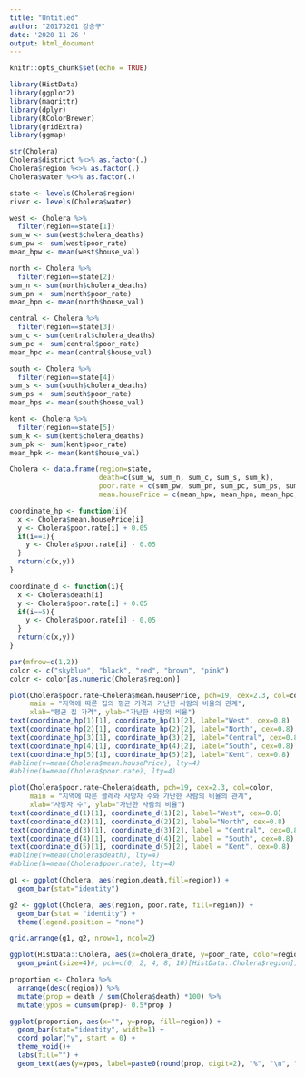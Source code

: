```yaml
---
title: "Untitled"
author: "20173201 강승구"
date: '2020 11 26 '
output: html_document
---
```


```r
knitr::opts_chunk$set(echo = TRUE)
```

```r
library(HistData)
library(ggplot2)
library(magrittr)
library(dplyr)
library(RColorBrewer)
library(gridExtra)
library(ggmap)
```

```r
str(Cholera)
Cholera$district %<>% as.factor(.)
Cholera$region %<>% as.factor(.)
Cholera$water %<>% as.factor(.)

state <- levels(Cholera$region)
river <- levels(Cholera$water)

west <- Cholera %>% 
  filter(region==state[1])
sum_w <- sum(west$cholera_deaths)
sum_pw <- sum(west$poor_rate)
mean_hpw <- mean(west$house_val)

north <- Cholera %>% 
  filter(region==state[2])
sum_n <- sum(north$cholera_deaths)
sum_pn <- sum(north$poor_rate)
mean_hpn <- mean(north$house_val)

central <- Cholera %>% 
  filter(region==state[3])
sum_c <- sum(central$cholera_deaths)
sum_pc <- sum(central$poor_rate)
mean_hpc <- mean(central$house_val)

south <- Cholera %>% 
  filter(region==state[4])
sum_s <- sum(south$cholera_deaths)
sum_ps <- sum(south$poor_rate)
mean_hps <- mean(south$house_val)

kent <- Cholera %>%
  filter(region==state[5])
sum_k <- sum(kent$cholera_deaths)
sum_pk <- sum(kent$poor_rate)
mean_hpk <- mean(kent$house_val)

Cholera <- data.frame(region=state, 
                      death=c(sum_w, sum_n, sum_c, sum_s, sum_k), 
                      poor.rate = c(sum_pw, sum_pn, sum_pc, sum_ps, sum_pk),
                      mean.housePrice = c(mean_hpw, mean_hpn, mean_hpc, mean_hps, mean_hpk))
```

```r
coordinate_hp <- function(i){
  x <- Cholera$mean.housePrice[i]
  y <- Cholera$poor.rate[i] + 0.05
  if(i==1){
    y <- Cholera$poor.rate[i] - 0.05
  }  
  return(c(x,y))
}

coordinate_d <- function(i){
  x <- Cholera$death[i]
  y <- Cholera$poor.rate[i] + 0.05
  if(i==5){
    y <- Cholera$poor.rate[i] - 0.05
  }  
  return(c(x,y))
}

par(mfrow=c(1,2))
color <- c("skyblue", "black", "red", "brown", "pink") 
color <- color[as.numeric(Cholera$region)]

plot(Cholera$poor.rate~Cholera$mean.housePrice, pch=19, cex=2.3, col=color,
     main = "지역에 따른 집의 평균 가격과 가난한 사람의 비율의 관계",
     xlab="평균 집 가격", ylab="가난한 사람의 비율")
text(coordinate_hp(1)[1], coordinate_hp(1)[2], label="West", cex=0.8)
text(coordinate_hp(2)[1], coordinate_hp(2)[2], label="North", cex=0.8)
text(coordinate_hp(3)[1], coordinate_hp(3)[2], label="Central", cex=0.8)
text(coordinate_hp(4)[1], coordinate_hp(4)[2], label="South", cex=0.8)
text(coordinate_hp(5)[1], coordinate_hp(5)[2], label="Kent", cex=0.8)
#abline(v=mean(Cholera$mean.housePrice), lty=4)
#abline(h=mean(Cholera$poor.rate), lty=4)

plot(Cholera$poor.rate~Cholera$death, pch=19, cex=2.3, col=color, 
     main = "지역에 따른 콜레라 사망자 수와 가난한 사람의 비율의 관계",
     xlab="사망자 수", ylab="가난한 사람의 비율")
text(coordinate_d(1)[1], coordinate_d(1)[2], label="West", cex=0.8)
text(coordinate_d(2)[1], coordinate_d(2)[2], label="North", cex=0.8)
text(coordinate_d(3)[1], coordinate_d(3)[2], label = "Central", cex=0.8)
text(coordinate_d(4)[1], coordinate_d(4)[2], label = "South", cex=0.8)
text(coordinate_d(5)[1], coordinate_d(5)[2], label = "Kent", cex=0.8)
#abline(v=mean(Cholera$death), lty=4)
#abline(h=mean(Cholera$poor.rate), lty=4)
```

```r
g1 <- ggplot(Cholera, aes(region,death,fill=region)) + 
  geom_bar(stat="identity")

g2 <- ggplot(Cholera, aes(region, poor.rate, fill=region)) + 
  geom_bar(stat = "identity") + 
  theme(legend.position = "none")

grid.arrange(g1, g2, nrow=1, ncol=2)
```

```r
ggplot(HistData::Cholera, aes(x=cholera_drate, y=poor_rate, color=region)) + 
  geom_point(size=4)#, pch=c(0, 2, 4, 8, 10)[HistData::Cholera$region])
```

```r
proportion <- Cholera %>% 
  arrange(desc(region)) %>%
  mutate(prop = death / sum(Cholera$death) *100) %>%
  mutate(ypos = cumsum(prop)- 0.5*prop )

ggplot(proportion, aes(x="", y=prop, fill=region)) + 
  geom_bar(stat="identity", width=1) +
  coord_polar("y", start = 0) + 
  theme_void()+
  labs(fill="") + 
  geom_text(aes(y=ypos, label=paste0(round(prop, digit=2), "%", "\n", "(", death, "명)")))
```
